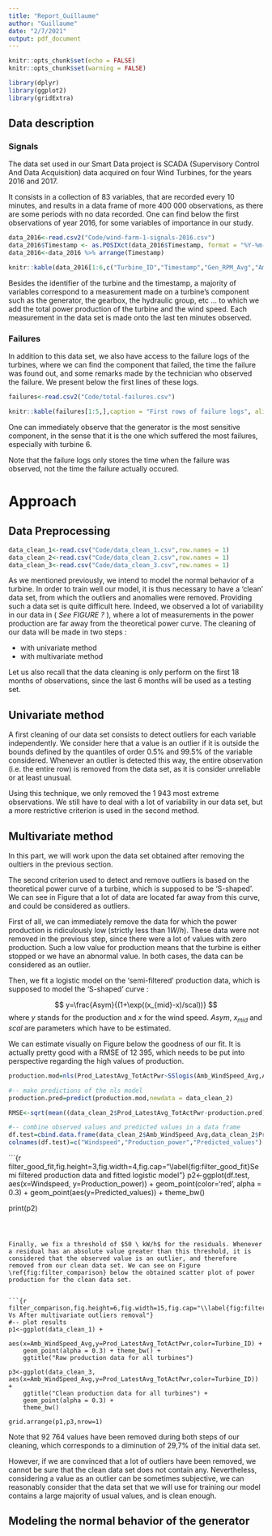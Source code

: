 ```yaml
---
title: "Report_Guillaume"
author: "Guillaume"
date: "2/7/2021"
output: pdf_document
---
```


```r
knitr::opts_chunk$set(echo = FALSE)
knitr::opts_chunk$set(warning = FALSE)
```

```r
library(dplyr)
library(ggplot2)
library(gridExtra)
```


## Data description 

### Signals

The data set used in our Smart Data project is SCADA (Supervisory Control And Data Acquisition) data acquired on four Wind Turbines, for the years 2016 and 2017.

It consists in a collection of 83 variables, that are recorded every 10 minutes, and results in a data frame of more 400 000 observations, as there are some periods with no data recorded. One can find below the first observations of year 2016, for some variables of importance in our study.

```r
data_2016<-read.csv2("Code/wind-farm-1-signals-2016.csv")
data_2016$Timestamp <- as.POSIXct(data_2016$Timestamp, format = "%Y-%m-%dT%H:%M:%OS")
data_2016<-data_2016 %>% arrange(Timestamp)
```

```r
knitr::kable(data_2016[1:6,c("Turbine_ID","Timestamp","Gen_RPM_Avg","Amb_WindSpeed_Avg","Gear_Bear_Temp_Avg")],caption = "First rows and some columns of the SCADA data", align = 'c')
```

Besides the identifier of the turbine and the timestamp, a majority of variables correspond to a measurement made on a turbine's component such as the generator, the gearbox, the hydraulic group, etc ... to which we add the total power production of the turbine and the wind speed. Each measurement in the data set is made onto the last ten minutes observed. 

### Failures

In addition to this data set, we also have access to the failure logs of the turbines, where we can find the component that failed, the time the failure was found out, and some remarks made by the technician who observed the failure. We present below the first lines of these logs.

```r
failures<-read.csv2("Code/total-failures.csv")
```

```r
knitr::kable(failures[1:5,],caption = "First rows of failure logs", align = 'c')
```

One can immediately observe that the generator is the most sensitive component, in the sense that it is the one which suffered the most failures, especially with turbine 6.

Note that the failure logs only stores the time when the failure was observed, not the time the failure actually occured.


# Approach

## Data Preprocessing

```r
data_clean_1<-read.csv("Code/data_clean_1.csv",row.names = 1)
data_clean_2<-read.csv("Code/data_clean_2.csv",row.names = 1)
data_clean_3<-read.csv("Code/data_clean_3.csv",row.names = 1)
```


As we mentioned previously, we intend to model the normal behavior of a turbine. In order to train well our model, it is thus necessary to have a 'clean' data set, from which the outliers and anomalies were removed. Providing such a data set is quite difficult here. Indeed, we observed a lot of variability in our data in ( _See FIGURE ?_ ), where a lot of measurements in the power production are far away from the theoretical power curve. The cleaning of our data will be made in two steps :

* with univariate method
* with multivariate method

Let us also recall that the data cleaning is only perform on the first 18 months of observations, since the last 6 months will be used as a testing set.

## Univariate method

A first cleaning of our data set consists to detect outliers for each variable independently. We consider here that a value is an outlier if it is outside the bounds defined by the quantiles of order 0.5% and 99.5% of the variable considered. Whenever an outlier is detected this way, the entire observation (i.e. the entire row) is removed from the data set, as it is consider unreliable or at least unusual.

Using this technique, we only removed the 1 943 most extreme observations. We still have to deal with a lot of variability in our data set, but a more restrictive criterion is used in the second method.

## Multivariate method

In this part, we will work upon the data set obtained after removing the oultiers in the previous section.

The second criterion used to detect and remove outliers is based on the theoretical power curve of a turbine, which is supposed to be 'S-shaped'. We can see in Figure \ref{fig:filter_comparison} that a lot of data are located far away from this curve, and could be considered as outliers.

First of all, we can immediately remove the data for which the power production is ridiculously low (strictly less than $1 W/h$). These data were not removed in the previous step, since there were a lot of values with zero production. Such a low value for production means that the turbine is either stopped or we have an abnormal value. In both cases, the data can be considered as an outlier. 

Then, we fit a logistic model on the 'semi-filtered' production data, which is supposed to model the 'S-shaped' curve :

$$ 
y=\frac{Asym}{(1+\exp((x_{mid}-x)/scal))} 
$$
where $y$ stands for the production and $x$ for the wind speed. $Asym, \ x_{mid}$ and $scal$ are parameters which have to be estimated.

We can estimate visually on Figure \ref{fig:filter_good_fit} below the goodness of our fit. It is actually pretty good with a RMSE of 12 395, which needs to be put into perspective regarding the high values of production.

```r
production.mod=nls(Prod_LatestAvg_TotActPwr~SSlogis(Amb_WindSpeed_Avg,Asym,xmid,scal),data = data_clean_2)
```


```r
#-- make predictions of the nls model
production.pred=predict(production.mod,newdata = data_clean_2)

RMSE<-sqrt(mean((data_clean_2$Prod_LatestAvg_TotActPwr-production.pred)^2))

#-- combine observed values and predicted values in a data frame
df.test=cbind.data.frame(data_clean_2$Amb_WindSpeed_Avg,data_clean_2$Prod_LatestAvg_TotActPwr,production.pred)
colnames(df.test)=c("Windspeed","Production_power","Predicted_values")
```


```{r filter_good_fit,fig.height=3,fig.width=4,fig.cap="\\label{fig:filter_good_fit}Semi filtered production data and fitted logistic model"}
p2<-ggplot(df.test, aes(x=Windspeed, y=Production_power)) +
    geom_point(color='red', alpha = 0.3) + 
    geom_point(aes(y=Predicted_values)) + 
    theme_bw()

print(p2)
```



Finally, we fix a threshold of $50 \ kW/h$ for the residuals. Whenever a residual has an absolute value greater than this threshold, it is considered that the observed value is an outlier, and therefore removed from our clean data set. We can see on Figure \ref{fig:filter_comparison} below the obtained scatter plot of power production for the clean data set.


```{r filter_comparison,fig.height=6,fig.width=15,fig.cap="\\label{fig:filter_comparison}Before Vs After multivariate outliers removal"}
#-- plot results
p1<-ggplot(data_clean_1) + 
    aes(x=Amb_WindSpeed_Avg,y=Prod_LatestAvg_TotActPwr,color=Turbine_ID) +
    geom_point(alpha = 0.3) + theme_bw() +
    ggtitle("Raw production data for all turbines")

p3<-ggplot(data_clean_3, aes(x=Amb_WindSpeed_Avg,y=Prod_LatestAvg_TotActPwr,color=Turbine_ID)) +
    ggtitle("Clean production data for all turbines") +
    geom_point(alpha = 0.3) +
    theme_bw()

grid.arrange(p1,p3,nrow=1)
```



Note that 92 764 values have been removed during both steps of our cleaning, which corresponds to a diminution of 29,7% of the initial data set.

However, if we are convinced that a lot of outliers have been removed, we cannot be sure that the clean data set does not contain any. Nevertheless, considering a value as an outlier can be sometimes subjective, we can reasonably consider that the data set that we will use for training our model contains a large majority of usual values, and is clean enough.

## Modeling the normal behavior of the generator
